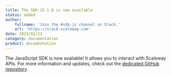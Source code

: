 ```yaml
---
title: The SDK-JS 1.0 is now available
status: added
author:
    fullname: 'Join the #sdk-js channel on Slack.'
    url: 'https://slack.scaleway.com'
date: 2023/02/23
category: documentation
product: documentation
---
```


The JavaScript SDK is now available! It allows you to interact with Scaleway APIs. For more information and updates, check out the [dedicated GitHub repository](https://github.com/scaleway/scaleway-sdk-js).

